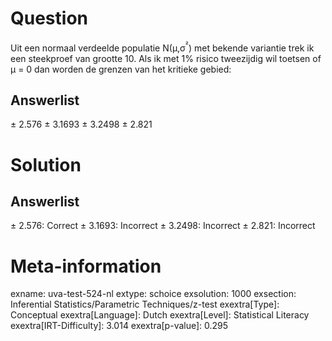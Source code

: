 Question
========

Uit een normaal verdeelde populatie N(μ,σ^²^) met bekende variantie trek
ik een steekproef van grootte 10. Als ik met 1% risico tweezijdig wil
toetsen of μ = 0 dan worden de grenzen van het kritieke gebied:

Answerlist
----------

± 2.576
± 3.1693
± 3.2498
± 2.821

Solution
========

Answerlist
----------

± 2.576: Correct
± 3.1693: Incorrect
± 3.2498: Incorrect
± 2.821: Incorrect

Meta-information
================
exname: uva-test-524-nl
extype: schoice
exsolution: 1000
exsection: Inferential Statistics/Parametric Techniques/z-test
exextra[Type]: Conceptual
exextra[Language]: Dutch
exextra[Level]: Statistical Literacy
exextra[IRT-Difficulty]: 3.014
exextra[p-value]: 0.295
